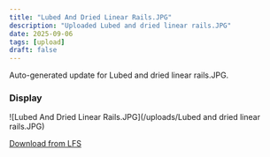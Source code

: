```yaml
---
title: "Lubed And Dried Linear Rails.JPG"
description: "Uploaded Lubed and dried linear rails.JPG"
date: 2025-09-06
tags: [upload]
draft: false
---
```


Auto-generated update for Lubed and dried linear rails.JPG.

### Display

![Lubed And Dried Linear Rails.JPG](/uploads/Lubed and dried linear rails.JPG)

[Download from LFS](https://raw.githubusercontent.com/Joejoemojoe/Joe-Printer-HT-HF-350/main/public/uploads/Lubed%20and%20dried%20linear%20rails.JPG)
